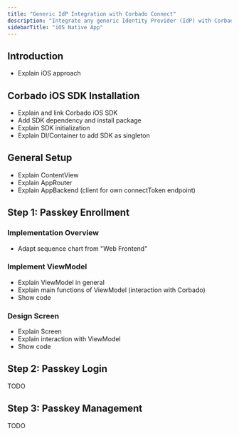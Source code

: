 ```yaml
---
title: "Generic IdP Integration with Corbado Connect"
description: "Integrate any generic Identity Provider (IdP) with Corbado Connect. Bring passkey authentication to your users without major system overhauls."
sidebarTitle: "iOS Native App"
---
```


## Introduction

- Explain iOS approach

## Corbado iOS SDK Installation

- Explain and link Corbado iOS SDK
- Add SDK dependency and install package
- Explain SDK initialization
- Explain DI/Container to add SDK as singleton

## General Setup

- Explain ContentView
- Explain AppRouter
- Explain AppBackend (client for own connectToken endpoint)

## Step 1: Passkey Enrollment

### Implementation Overview

- Adapt sequence chart from "Web Frontend"

### Implement ViewModel

- Explain ViewModel in general
- Explain main functions of ViewModel (interaction with Corbado)
- Show code

### Design Screen

- Explain Screen
- Explain interaction with ViewModel
- Show code

## Step 2: Passkey Login

TODO

## Step 3: Passkey Management

TODO
